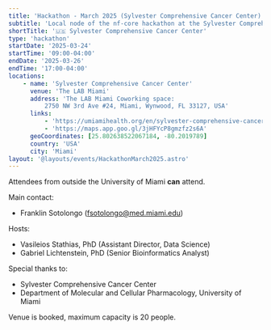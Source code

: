 ```yaml
---
title: 'Hackathon - March 2025 (Sylvester Comprehensive Cancer Center)'
subtitle: 'Local node of the nf-core hackathon at the Sylvester Comprehensive Cancer Center'
shortTitle: '🇺🇸 Sylvester Comprehensive Cancer Center'
type: 'hackathon'
startDate: '2025-03-24'
startTime: '09:00-04:00'
endDate: '2025-03-26'
endTime: '17:00-04:00'
locations:
    - name: 'Sylvester Comprehensive Cancer Center'
      venue: 'The LAB Miami'
      address: 'The LAB Miami Coworking space:
          2750 NW 3rd Ave #24, Miami, Wynwood, FL 33127, USA'
      links:
          - 'https://umiamihealth.org/en/sylvester-comprehensive-cancer-center'
          - 'https://maps.app.goo.gl/3jHFYcP8gmzfz2s6A'
      geoCoordinates: [25.802638522067184, -80.2019789]
      country: 'USA'
      city: 'Miami'
layout: '@layouts/events/HackathonMarch2025.astro'
---
```


Attendees from outside the University of Miami **can** attend.

Main contact:

-   Franklin Sotolongo ([fsotolongo@med.miami.edu](mailto:fsotolongo@med.miami.edu))

Hosts:

-   Vasileios Stathias, PhD (Assistant Director, Data Science)
-   Gabriel Lichtenstein, PhD (Senior Bioinformatics Analyst)

Special thanks to:

-   Sylvester Comprehensive Cancer Center
-   Department of Molecular and Cellular Pharmacology, University of Miami

Venue is booked, maximum capacity is 20 people.
